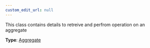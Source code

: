 ```yaml
---
custom_edit_url: null
---
```


<div>

</div>

This class contains details to retreive and perfrom operation on an aggregate

**Type**: [Aggregate](Aggregate)

